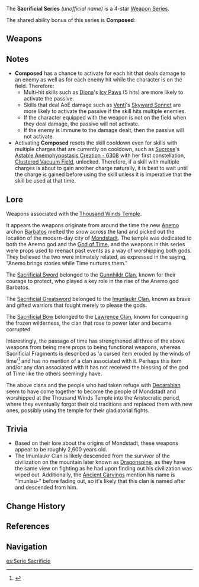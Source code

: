 {{Weapon Series Infobox
|rarity  = 4
|region  = Mondstadt
|passive = Composed
|naming  = Weapon name: Sacrificial ''weapon''
|lore    = [[Thousand Winds Temple]]
|other   = Designs are blue and silver versions of the [[Royal Series]] weapons
}}
The '''Sacrificial Series''' ''(unofficial name)'' is a 4-star [[Weapon Series]].

The shared ability bonus of this series is '''Composed''':
{{Description|After dealing damage to an enemy with an Elemental Skill, the skill has an '''40–80'''% chance to end its own CD. Can only occur once every '''30–16'''s.}}

==Weapons==
{{Weapons by Category Table|type=Sacrificial Series}}

==Notes==
* '''Composed''' has a chance to activate for each hit that deals damage to an enemy as well as for each enemy hit while the character is on the field. Therefore:
** Multi-hit skills such as [[Diona]]'s [[Icy Paws]] (5 hits) are more likely to activate the passive.
** Skills that deal AoE damage such as [[Venti]]'s [[Skyward Sonnet]] are more likely to activate the passive if the skill hits multiple enemies.
** If the character equipped with the weapon is not on the field when they deal damage, the passive will not activate.
** If the enemy is Immune to the damage dealt, then the passive will not activate.
* Activating '''Composed''' resets the skill cooldown even for skills with multiple charges that are currently on cooldown, such as [[Sucrose]]'s [[Astable Anemohypostasis Creation - 6308]] with her first constellation, [[Clustered Vacuum Field]], unlocked. Therefore, if a skill with multiple charges is about to gain another charge naturally, it is best to wait until the charge is gained before using the skill unless it is imperative that the skill be used at that time.

==Lore==
Weapons associated with the [[Thousand Winds Temple]].

It appears the weapons originate from around the time the new [[Anemo]] archon [[Barbatos]] melted the snow across the land and picked out the location of the modern-day city of [[Mondstadt]]. The temple was dedicated to both the Anemo god and the [[Istaroth|God of Time]], and the weapons in this series were props used to reenact past events as a way of worshipping both gods. They believed the two were intimately related, as expressed in the saying, "Anemo brings stories while Time nurtures them."

The [[Sacrificial Sword]] belonged to the [[Gunnhildr Clan]], known for their courage to protect, who played a key role in the rise of the Anemo god Barbatos.

The [[Sacrificial Greatsword]] belonged to the [[Imunlaukr Clan]], known as brave and gifted warriors that fought merely to please the gods.

The [[Sacrificial Bow]] belonged to the [[Lawrence Clan]], known for conquering the frozen wilderness, the clan that rose to power later and became corrupted.

Interestingly, the passage of time has strengthened all three of the above weapons from being mere props to being functional weapons, whereas Sacrificial Fragments is described as 'a cursed item eroded by the winds of time'<ref name="Sac Fragments">{{Ref/Weapon|Sacrificial Fragments}}</ref> and has no mention of a clan associated with it. Perhaps this item and/or any clan associated with it has not received the blessing of the god of Time like the others seemingly have.

The above clans and the people who had taken refuge with [[Decarabian]] seem to have come together to become the people of Mondstadt and worshipped at the Thousand Winds Temple into the Aristocratic period, where they eventually forgot their old traditions and replaced them with new ones, possibly using the temple for their gladiatorial fights.

==Trivia==
*Based on their lore about the origins of Mondstadt, these weapons appear to be roughly 2,600 years old.
*The Imunlaukr Clan is likely descended from the survivor of the civilization on the mountain later known as [[Dragonspine]], as they have the same view on fighting as he had upon finding out his civilization was wiped out. Additionally, the [[Ancient Carvings]] mention his name is "Imunlau-" before fading out, so it's likely that this clan is named after and descended from him.

==Change History==
{{Change History|1.0}}

==References==
{{Reflist}}

==Navigation==
{{Weapon Series Navbox}}

[[es:Serie Sacrificio]]